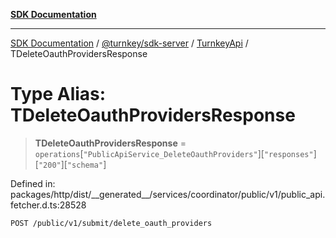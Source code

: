 [**SDK Documentation**](../../../../../README.mdx)

***

[SDK Documentation](../../../../../packages.mdx) / [@turnkey/sdk-server](../../../README.mdx) / [TurnkeyApi](../README.mdx) / TDeleteOauthProvidersResponse

# Type Alias: TDeleteOauthProvidersResponse

> **TDeleteOauthProvidersResponse** = `operations`\[`"PublicApiService_DeleteOauthProviders"`\]\[`"responses"`\]\[`"200"`\]\[`"schema"`\]

Defined in: packages/http/dist/\_\_generated\_\_/services/coordinator/public/v1/public\_api.fetcher.d.ts:28528

`POST /public/v1/submit/delete_oauth_providers`
